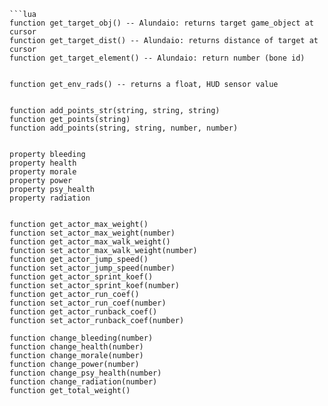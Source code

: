 
	```lua
    function get_target_obj() -- Alundaio: returns target game_object at cursor
	function get_target_dist() -- Alundaio: returns distance of target at cursor 
	function get_target_element() -- Alundaio: return number (bone id)


	function get_env_rads() -- returns a float, HUD sensor value


    function add_points_str(string, string, string)
    function get_points(string)
    function add_points(string, string, number, number)


    property bleeding
    property health
    property morale
    property power
    property psy_health
    property radiation


    function get_actor_max_weight()
	function set_actor_max_weight(number)
	function get_actor_max_walk_weight()
	function set_actor_max_walk_weight(number)
	function get_actor_jump_speed()
	function set_actor_jump_speed(number)
	function get_actor_sprint_koef()
	function set_actor_sprint_koef(number)
	function get_actor_run_coef()
	function set_actor_run_coef(number)
	function get_actor_runback_coef()
	function set_actor_runback_coef(number)

    function change_bleeding(number)
    function change_health(number)
    function change_morale(number)
    function change_power(number)
    function change_psy_health(number)
    function change_radiation(number)
	function get_total_weight()
```
